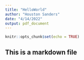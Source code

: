 ```yaml
---
title: "HelloWorld"
author: "Houston Sanders"
date: "4/14/2022"
output: pdf_document
---
```


```r
knitr::opts_chunk$set(echo = TRUE)
```

## This is a markdown file